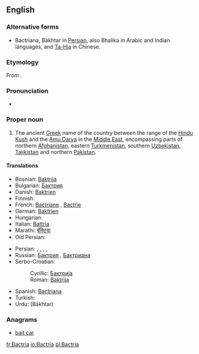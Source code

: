 ==English==

===Alternative forms===
* Bactriana, Bākhtar in [[Persian language|Persian]], also Bhalika in Arabic and Indian languages, and [[Ta-Hia]] in Chinese.

===Etymology===
From {{etyl|grc|en}} {{term|Βακτριανή|lang=grc}}.

===Pronunciation===
* {{a|UK}} {{IPA|/ˈbæktɹɪə/}}

===Proper noun===
{{en-proper noun}}
{{wikipedia}}

# The ancient [[w:Greek language|Greek]] name of the country between the range of the [[Hindu Kush]] and the [[Amu Darya]] in the [[Middle East]], encompassing parts of northern [[Afghanistan]], eastern [[Turkmenistan]], southern [[Uzbekistan]], [[Tajikistan]] and northern [[Pakistan]].

====Translations====
{{trans-top|Greek name for ancient country}}
* Bosnian: [[Baktrija]] {{f}}
* Bulgarian: [[Бактрия]] {{f}}
* Danish: [[Baktrien]]
* Finnish: {{t+|fi|Baktria}}
* French: [[Bactriane]] {{f}}, [[Bactrie]] {{f}}
* German: [[Baktrien]]
* Hungarian: {{t-|hu|Baktria}}
* Italian: [[Battria]]
* Marathi: [[बॅक्ट्रिया]]
* Old Persian: {{tø|peo|𐎲𐎠𐎧𐎫𐎼𐎡𐏁|tr=Bāxtriš|sc=Xpeo}}
{{trans-mid}}
* Persian: {{t|fa|باختر|tr=Bākhtar}}, {{t|fa|بلخ|tr=Balkh}}, {{t|fa|باختریان|tr=Bākhtariyān}}, {{t|fa|باکتریا|tr=Bāktariyā}}, {{t|fa|بخارا|tr=Bokhārā}}
* Russian: [[Бактрия]] {{f}}, [[Бактриана]] {{f}}
* Serbo-Croatian:
*: Cyrillic: [[Бактрија]] {{f}}
*: Roman: [[Baktrija]] {{f}}
* Spanish: [[Bactriana]] {{f}}
* Turkish: {{t-|tr|Baktria}}
* Urdu: {{ur-Arab|[[باختر]]}} (Bākhtar)
{{trans-bottom}}

===Anagrams===
* [[bait car#English|bait car]]

[[fr:Bactria]]
[[io:Bactria]]
[[pl:Bactria]]